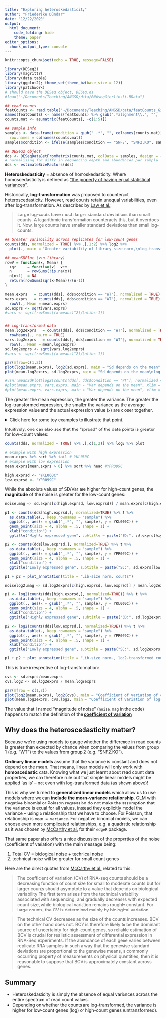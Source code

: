 ```yaml
---
title: "Exploring heteroskedasticity"
author: "Friederike Dündar"
date: "12/22/2020"
output:
  html_document:
    code_folding: hide
    theme: paper
editor_options: 
  chunk_output_type: console
---
```


```r
knitr::opts_chunk$set(echo = TRUE, message=FALSE)
```

```r
library(DESeq2)
library(magrittr)
library(data.table)
library(ggplot2); theme_set(theme_bw(base_size = 12))
library(patchwork)
# should have the DESeq object, DESeq.ds
#load("~/Documents/Teaching/ANGSD/data/RNAseqGierlinski.RData")
```

```r
## read counts
featCounts <- read.table("~/Documents/Teaching/ANGSD/data/featCounts_Gierlinski_genes.txt", header=TRUE, row.names = 1)
names(featCounts) <- names(featCounts) %>% gsub(".*alignment\\.", "", .) %>% gsub("_Aligned.*", "",.)
counts.mat <- as.matrix(featCounts[, -c(1:5)])

## sample info
samples <- data.frame(condition = gsub("_.*", "", colnames(counts.mat)),
  row.names = colnames(counts.mat))
samples$condition <- ifelse(samples$condition == "SNF2", "SNF2.KO", samples$condition)

## DESeq2 object
dds <- DESeqDataSetFromMatrix(counts.mat, colData = samples, design = ~condition)
# normalizing for diffs in sequencing depth and abundances per sample
dds <- estimateSizeFactors(dds) 
```

**Heteroskedasticity** = absence of homoskedasticity.
Where homoscedasticity is defined as ["the property of having equal statistical variances"](https://www.merriam-webster.com/dictionary/homoscedasticity).

Historically, **log-transformation** was proposed to counteract heteroscedasticity.
However, read counts retain unequal variabilities, even after log-transformation.
As described by [Law et al.](https://genomebiology.biomedcentral.com/articles/10.1186/gb-2014-15-2-r29):

> Large log-couts have much larger standard deviations than small counts.
> A logarithmic transformation counteracts this, but it overdoes it. Now, large counts have smaller standard deviations than small log-counts.

```r
## Greater variability across replicates for low-count genes
counts(dds, normalized = TRUE) %>% .[,1:2] %>% log2 %>% 
  plot(., main = "Greater variability of library-size-norm,\nlog-transformed counts for small count genes")
```

```r
## meanSDPlot (vsn library)
rowV = function(x, Mean) {
  sqr     = function(x)  x*x
  n       = rowSums(!is.na(x))
  n[n<1]  = NA
  return(rowSums(sqr(x-Mean))/(n-1))
}

mean.exprs   = counts(dds[, dds$condition == "WT"], normalized = TRUE) %>% rowMeans(., na.rm = TRUE)
vars.exprs   = counts(dds[, dds$condition == "WT"], normalized = TRUE) %>% 
  rowV(., Mean = mean.exprs)
sd.exprs <- sqrt(vars.exprs)
#vars <- sqrt(rowSums((x-means)^2)/(nlibs-1))


## log-transformed data
mean.log2exprs   = counts(dds[, dds$condition == "WT"], normalized = TRUE) %>% log2 %>%
  rowMeans(., na.rm = TRUE)
vars.log2exprs   = counts(dds[, dds$condition == "WT"], normalized = TRUE) %>% log2 %>%
  rowV(., Mean = mean.log2exprs)
sd.log2exprs <- sqrt(vars.log2exprs)
#vars <- sqrt(rowSums((x-means)^2)/(nlibs-1))

par(mfrow=c(1,2))
plot(log2(mean.exprs), log2(sd.exprs), main = "Sd depends on the mean", cex = .2, lwd = .1)
plot(mean.log2exprs, sd.log2exprs, main = "Sd depends on the mean\nlog-transformed counts", cex = .2, lwd = .1)

#vsn::meanSdPlot(log2(counts(dds[, dds$condition == "WT"], normalized =TRUE)))
#plot(mean.exprs, vars.exprs, main = "Var depends on the mean", xlim = c(0,1000), ylim = c(0, 2000))
#plot(mean.exprs, vars.exprs, main = "Var depends on the mean", xlim = c(0,20), ylim = c(0, 20))
```

The greater the mean expression, the greater the variance.
The greater the log-transformed expression, the smaller the variance as the average expression value and the actual expression value (`x`) are closer together.

<details>
  <summary>Click here for some toy examples to illustrate that point.</summary>

```r
1000 - 990
log2(1000) - log2(990)

10 - 9
log2(10) - log2(9)
```

</details>

Intuitively, one can also see that the "spread" of the data points is greater for low-count values:

```r
counts(dds, normalized = TRUE) %>% .[,c(1,2)] %>% log2 %>% plot
```

```r
# example with high expression 
mean.exprs %>% sort %>% tail # YKL060C
# example with low expression
mean.exprs[mean.exprs > 0] %>% sort %>% head #YPR099C
```
```r
high.exprsd <- "YKL060C"
low.exprsd <- "YPR099C"
```

While the absolute values of SD/Var are higher for high-count genes,
the **magnitude** of the noise is greater for the low-count genes:

```r
noise.mag <- sd.exprs[c(high.exprsd, low.exprsd)] / mean.exprs[c(high.exprsd, low.exprsd)]

p1 <- counts(dds[high.exprsd,], normalized=TRUE) %>% t %>% 
  as.data.table(., keep.rownames = "sample") %>% 
  ggplot(., aes(x = gsub("_.*", "", sample), y = YKL060C)) + 
  geom_point(size = 4, alpha = .5, shape = 1) + 
  xlab("condition") + 
  ggtitle("Highly expressed gene", subtitle = paste("SD:", sd.exprs[high.exprsd], "\nSD/mean:", noise.mag[high.exprsd]))

p2 <- counts(dds[low.exprsd,], normalized=TRUE) %>% t %>%
  as.data.table(., keep.rownames = "sample") %>%
  ggplot(., aes(x = gsub("_.*", "", sample), y = YPR099C)) +
  geom_point(size = 4, alpha = .5, shape = 1) + 
  xlab("condition") + 
  ggtitle("Lowly expressed gene", subtitle = paste("SD:", sd.exprs[low.exprsd], "\nSD/mean:", noise.mag[low.exprsd]))

p1 + p2 + plot_annotation(title = "Lib-size norm. counts")
```
```r
noiselog2.mag <- sd.log2exprs[c(high.exprsd, low.exprsd)] / mean.log2exprs[c(high.exprsd, low.exprsd)]

p1 <- log2(counts(dds[high.exprsd,], normalized=TRUE)) %>% t %>% 
  as.data.table(., keep.rownames = "sample") %>% 
  ggplot(., aes(x = gsub("_.*", "", sample), y = YKL060C)) + 
  geom_point(size = 4, alpha = .5, shape = 1) + 
  xlab("condition") + 
  ggtitle("Highly expressed gene", subtitle = paste("SD:", sd.log2exprs[high.exprsd], "\nSD/mean:", noiselog2.mag[high.exprsd]))

p2 <- log2(counts(dds[low.exprsd,], normalized=TRUE)) %>% t %>%
  as.data.table(., keep.rownames = "sample") %>%
  ggplot(., aes(x = gsub("_.*", "", sample), y = YPR099C)) +
  geom_point(size = 4, alpha = .5, shape = 1) + 
  xlab("condition") + 
  ggtitle("Lowly expressed gene", subtitle = paste("SD:", sd.log2exprs[low.exprsd], "\nSD/mean:", noiselog2.mag[low.exprsd]))

p1 + p2 + plot_annotation(title = "Lib-size norm., log2-transformed counts")
```

This is true irrespective of log-transformation:

```r
cvs <- sd.exprs/mean.exprs
cvs.log2 <- sd.log2exprs / mean.log2exprs

par(mfrow = c(1,2))
plot(log2(mean.exprs), log2(cvs), main = "Coefficient of variation of counts")
plot(mean.log2exprs, cvs.log2, main = "Coefficient of variation of log-transformed counts")
```


The value that I named "magnitude of noise" (`noise.mag` in the code) happens to match the definition of the [**coefficient of variation**](https://en.wikipedia.org/wiki/Coefficient_of_variation)


## Why does the heteroscedasticity matter?

Because we're using models to gauge whether the difference in read counts is greater than expected by chance
when comparing the values from group 1 (e.g. "WT") to the values from group 2 (e.g. "SNF2.KO").

**Ordinary linear models** assume that the variance is constant and does not depend on the mean.
That means, linear models will only work with **homoscedastic** data.
Knowing what we just learnt about read count data properties, we can therefore rule out that simple linear models might be applied 'as is' -- not even with log-transformed data (as shown above)! 

This is why we turned to **generalized linear models** which allow us to use models where we can **include the mean-variance relationship**.
GLM with negative binomial or Poisson regression do not make the assumption that the variance is equal for all values, instead they explicitly model the variance -- using a relationship that we have to choose.
For Poisson, that relationship is `mean = variance`.
For negative binomial models, we can choose even more complicated relationships, e.g. a quadratic relationship as it was chosen by [McCarthy et al.](https://academic.oup.com/nar/article/40/10/4288/2411520) for their `edgeR` package.

That same paper also offers a nice discussion of the properties of the noise (coefficient of variation) with the main message being:

1. Total CV = biological noise + technical noise
2. technical noise will be greater for small count genes

Here are the direct quotes from [McCarthy et al.](https://academic.oup.com/nar/article/40/10/4288/2411520) related to this:

>The coefficient of variation (CV) of RNA-seq counts should be a decreasing function of count size for small to moderate counts but for larger counts should asymptote to a value that depends on biological variability
>The first term arises from the technical variability associated with sequencing, and gradually decreases with expected count size, while biological variation remains roughly constant. For large counts, the CV is determined mainly by biological variation.

>The technical CV decreases as the size of the counts increases. BCV on the other hand does not. BCV is therefore likely to be the dominant source of uncertainty for high-count genes, so reliable estimation of BCV is crucial for realistic assessment of differential expression in RNA-Seq experiments. If the abundance of each gene varies between replicate RNA samples in such a way that the genewise standard deviations are proportional to the genewise means, a commonly occurring property of measurements on physical quantities, then it is reasonable to suppose that BCV is approximately constant across genes.

## Summary

* Heteroskedasticity is simply the absence of equal variances across the entire spectrum of read count values.
* Depending on whether the counts are log-transformed, the variance is higher for low-count genes (log) or high-count genes (untransformed).
